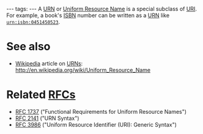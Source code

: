 ---
tags:
---
A [[URN]] or [[Uniform Resource Name]] is a special subclass of [[URI]]. For example, a book's [[ISBN]] number can be written as a [[URN]] like <tt>urn:isbn:0451450523</tt>.

= See also =

* [[Wikipedia]] article on [[URNs]]: http://en.wikipedia.org/wiki/Uniform_Resource_Name

= Related [[RFCs]] =

* [[RFC 1737]] ("Functional Requirements for Uniform Resource Names")
* [[RFC 2141]] ("URN Syntax")
* [[RFC 3986]] ("Uniform Resource Identifier (URI): Generic Syntax")
